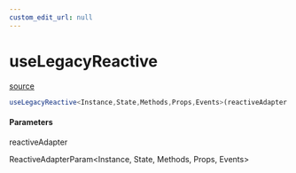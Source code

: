 ```yaml
---
custom_edit_url: null
---
```


# useLegacyReactive
<div className="doc-side">
<div className="doc-main-source">

[source](https://github.com/naver/cfcs/blob/b8bcc2f/packages/vue3/src/reactive/useReactive.ts#L68)

</div>
</div>

```ts
useLegacyReactive<Instance,State,Methods,Props,Events>(reactiveAdapter: ReactiveAdapterParam<Instance, State, Methods, Props, Events>): ReactiveLegacyResult<Instance, State, Methods, Events>
```

<h4>Parameters</h4>

<div className="doc-param">

<div className="doc-param-header">

<span className="doc-name">reactiveAdapter</span>

<div className="doc-type">

ReactiveAdapterParam&lt;Instance,&nbsp;State,&nbsp;Methods,&nbsp;Props,&nbsp;Events&gt;

</div>

</div>

</div>